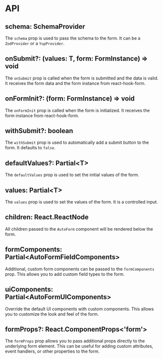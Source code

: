 # API

## schema: SchemaProvider

The `schema` prop is used to pass the schema to the form. It can be a `ZodProvider` or a `YupProvider`.

## onSubmit?: (values: T, form: FormInstance) => void

The `onSubmit` prop is called when the form is submitted and the data is valid. It receives the form data and the form instance from react-hook-form.

## onFormInit?: (form: FormInstance) => void

The `onFormInit` prop is called when the form is initialized. It receives the form instance from react-hook-form.

## withSubmit?: boolean

The `withSubmit` prop is used to automatically add a submit button to the form. It defaults to `false`.

## defaultValues?: Partial\<T>

The `defaultValues` prop is used to set the initial values of the form.

## values: Partial\<T>

The `values` prop is used to set the values of the form. It is a controlled input.

## children: React.ReactNode

All children passed to the `AutoForm` component will be rendered below the form.

## formComponents: Partial\<AutoFormFieldComponents>

Additional, custom form components can be passed to the `formComponents` prop. This allows you to add custom field types to the form.

## uiComponents: Partial\<AutoFormUIComponents>

Override the default UI components with custom components. This allows you to customize the look and feel of the form.

## formProps?: React.ComponentProps\<'form'>

The `formProps` prop allows you to pass additional props directly to the underlying form element. This can be useful for adding custom attributes, event handlers, or other properties to the form.
